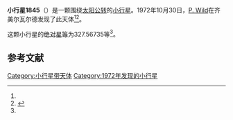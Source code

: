 {{Infobox planet
| bgcolour = #FFFFC0
| name = 1845 Helewalda
| symbol = 
| image = 
| caption = 
| discovery = yes
| discovery_ref = 
| discoverer = [[P._Wild|P. Wild]]
| discovery_site = [[齐美尔瓦尔德|齐美尔瓦尔德]] 
| discovered = 1972年10月30日
| designations = yes
| mp_name = 
| named_after = 
| alt_names = 1972 UC/ 1931 VC1 / 1954 GG / 1971 OR / 1971 QX2
| mp_category = [[主带小行星|主带小行星]]
| orbit_ref = <ref name="a">[http://ssd.jpl.nasa.gov/sbdb.cgi?sstr=1845 1845 Helewalda] {{Wayback|url=http://ssd.jpl.nasa.gov/sbdb.cgi?sstr=1845 |date=20201201132614 }}，小行星數據庫瀏覽器（JPL Small-Body Database Browser）－[[美国国家航空航天局|美国国家航空航天局]]喷气推进实验室</ref>
| epoch = 2456400.5 (2013年4月18日更新)
| aphelion = {{convert|3.1333439|AU|km|3|abbr=on|lk=out}}
| perihelion = {{convert|2.8026547|AU|km|3|abbr=on}}
| semimajor = {{convert|2.9679993|AU|km|3|abbr=on}}
| eccentricity = 0.0557091
| period = 1867.644109 [[日|日]]<br />5.11[[儒略年|儒略年]]
| avg_speed = 
| inclination = 10.71551
| asc_node = 142.63897
| mean_anomaly = 
| arg_peri = 327.56735
| satellites = 
| physical_characteristics = yes
| dimensions = 
| mass = 
| density = 
| surface_grav = 
| escape_velocity = 
| sidereal_day = 
| axial_tilt = 
| pole_ecliptic_lat = 
| pole_ecliptic_lon = 
| albedo = 
| temperatures= 
| temp_name1 = 
| mean_temp_1 = 
| max_temp_1 = 
| temp_name2 = 
| max_temp_2 = 
| spectral_type = 
| abs_magnitude = 327.56735
}}

'''小行星1845'''（{{lang-en|1845 Helewalda}}）是一颗围绕[[太阳|太阳]][[公转|公转]]的[[小行星|小行星]]。1972年10月30日，[[P._Wild|P. Wild]]在齐美尔瓦尔德发现了此天体<ref name="a" /><ref>{{cite news|title=小行星列表|url=http://cfa-www.harvard.edu/iau/lists/NumberedMPs.txt|accessdate=2013-07-08|newspaper=哈佛大学|archive-date=2008-05-17|archive-url=https://web.archive.org/web/20080517010638/http://cfa-www.harvard.edu/iau/lists/NumberedMPs.txt|dead-url=no}}</ref>。

这颗小行星的[[绝对星等|绝对星等]]为327.56735等<ref name="a" />。

==参考文献==
{{reflist}}
{{Minor Planet Number|[[小行星1844|小行星1844]]|[[小行星1846|小行星1846]]}}

{{小天体}}

[[Category:小行星带天体|Category:小行星带天体]]
[[Category:1972年发现的小行星|Category:1972年发现的小行星]]

{{asteroid-stub}}